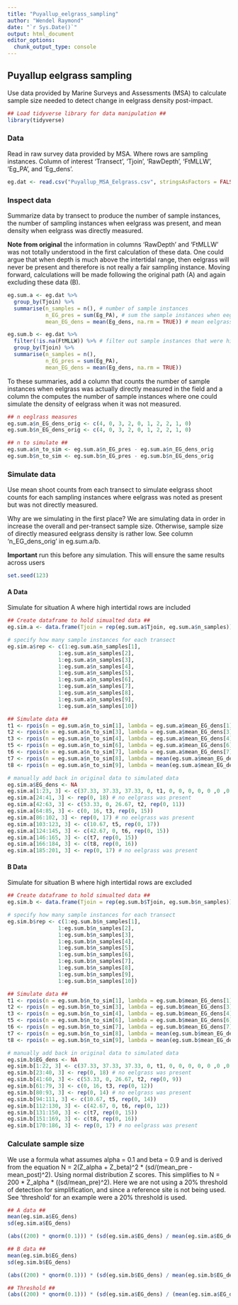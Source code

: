 ```yaml
---
title: "Puyallup_eelgrass_sampling"
author: "Wendel Raymond"
date: "`r Sys.Date()`"
output: html_document
editor_options: 
  chunk_output_type: console
---
```


## Puyallup eelgrass sampling
Use data provided by Marine Surveys and Assessments (MSA) to calculate sample size needed to detect change in eelgrass density post-impact.

```r
## Load tidyverse library for data manipulation ##
library(tidyverse)
```


### Data
Read in raw survey data provided by MSA. Where rows are sampling instances. Column of interest 'Transect', 'Tjoin', 'RawDepth', 'FtMLLW', 'Eg_PA', and 'Eg_dens'.

```r
eg.dat <- read.csv("Puyallup_MSA_Eelgrass.csv", stringsAsFactors = FALSE, header = TRUE)
```

### Inspect data
Summarize data by transect to produce the number of sample instances, the number of sampling instances when eelgrass was present, and mean density when eelgrass was directly measured.

**Note from original** the information in columns 'RawDepth' and 'FtMLLW' was not totally understood in the first calculation of these data. One could argue that when depth is much above the intertidal range, then eelgrass will never be present and therefore is not really a fair sampling instance. Moving forward, calculations will be made following the original path (A) and again excluding these data (B).

```r
eg.sum.a <- eg.dat %>% 
  group_by(Tjoin) %>% 
  summarise(n_samples = n(), # number of sample instances
            n_EG_pres = sum(Eg_PA), # sum the sample instances when eeglrass was present
            mean_EG_dens = mean(Eg_dens, na.rm = TRUE)) # mean eelgrass when it was directly measured

eg.sum.b <- eg.dat %>% 
  filter(!is.na(FtMLLW)) %>% # filter out sample instances that were high intertidal (no eelgrass ever)
  group_by(Tjoin) %>% 
  summarise(n_samples = n(),
            n_EG_pres = sum(Eg_PA),
            mean_EG_dens = mean(Eg_dens, na.rm = TRUE))
```

To these summaries, add a column that counts the number of sample instances when eelgrass was actually directly measured in the field and a column the computes the number of sample instances where one could simulate the density of eelgrass when it was not measured. 

```r
## n eeglrass measures
eg.sum.a$n_EG_dens_orig <- c(4, 0, 3, 2, 0, 1, 2, 2, 1, 0)
eg.sum.b$n_EG_dens_orig <- c(4, 0, 3, 2, 0, 1, 2, 2, 1, 0)

## n to simulate ##
eg.sum.a$n_to_sim <- eg.sum.a$n_EG_pres - eg.sum.a$n_EG_dens_orig
eg.sum.b$n_to_sim <- eg.sum.b$n_EG_pres - eg.sum.b$n_EG_dens_orig
```

### Simulate data
Use mean shoot counts from each transect to simulate eelgrass shoot counts for each sampling instances where eelgrass was noted as present but was not directly measured.

Why are we simulating in the first place? We are simulating data in order in increase the overall and per-transect sample size. Otherwise, sample size of directly measured eelgrass density is rather low. See column 'n_EG_dens_orig' in eg.sum.a/b.

**Important** run this before any simulation. This will ensure the same results across users
```r
set.seed(123)
```


#### A Data
Simulate for situation A where high intertidal rows are included
```r
## Create dataframe to hold simualted data ##
eg.sim.a <- data.frame(Tjoin = rep(eg.sum.a$Tjoin, eg.sum.a$n_samples))

# specify how many sample instances for each transect 
eg.sim.a$rep <- c(1:eg.sum.a$n_samples[1],
                1:eg.sum.a$n_samples[2],
                1:eg.sum.a$n_samples[3],
                1:eg.sum.a$n_samples[4],
                1:eg.sum.a$n_samples[5],
                1:eg.sum.a$n_samples[6],
                1:eg.sum.a$n_samples[7],
                1:eg.sum.a$n_samples[8],
                1:eg.sum.a$n_samples[9],
                1:eg.sum.a$n_samples[10])

## Simulate data ##
t1 <- rpois(n = eg.sum.a$n_to_sim[1], lambda = eg.sum.a$mean_EG_dens[1])
t2 <- rpois(n = eg.sum.a$n_to_sim[3], lambda = eg.sum.a$mean_EG_dens[3])
t3 <- rpois(n = eg.sum.a$n_to_sim[4], lambda = eg.sum.a$mean_EG_dens[4])
t5 <- rpois(n = eg.sum.a$n_to_sim[6], lambda = eg.sum.a$mean_EG_dens[6])
t6 <- rpois(n = eg.sum.a$n_to_sim[7], lambda = eg.sum.a$mean_EG_dens[7])
t7 <- rpois(n = eg.sum.a$n_to_sim[8], lambda = mean(eg.sum.a$mean_EG_dens, na.rm = TRUE))
t8 <- rpois(n = eg.sum.a$n_to_sim[9], lambda = mean(eg.sum.a$mean_EG_dens, na.rm = TRUE))

# manually add back in original data to simulated data 
eg.sim.a$EG_dens <- NA
eg.sim.a[1:23, 3] <- c(37.33, 37.33, 37.33, 0, t1, 0, 0, 0, 0, 0 ,0 ,0, 0, 0, 0)
eg.sim.a[24:41, 3] <- rep(0, 18) # no eelgrass was present
eg.sim.a[42:63, 3] <- c(53.33, 0, 26.67, t2, rep(0, 11))
eg.sim.a[64:85, 3] <- c(0, 16, t3, rep(0, 15))
eg.sim.a[86:102, 3] <- rep(0, 17) # no eelgrass was present
eg.sim.a[103:123, 3] <- c(10.67, t5, rep(0, 17))
eg.sim.a[124:145, 3] <- c(42.67, 0, t6, rep(0, 15))
eg.sim.a[146:165, 3] <- c(t7, rep(0, 15))
eg.sim.a[166:184, 3] <- c(t8, rep(0, 16))
eg.sim.a[185:201, 3] <- rep(0, 17) # no eelgrass was present
```

#### B Data
Simulate for situation B where high intertidal rows are excluded
```r
## Create dataframe to hold simualted data ##
eg.sim.b <- data.frame(Tjoin = rep(eg.sum.b$Tjoin, eg.sum.b$n_samples))

# specify how many sample instances for each transect 
eg.sim.b$rep <- c(1:eg.sum.b$n_samples[1],
                1:eg.sum.b$n_samples[2],
                1:eg.sum.b$n_samples[3],
                1:eg.sum.b$n_samples[4],
                1:eg.sum.b$n_samples[5],
                1:eg.sum.b$n_samples[6],
                1:eg.sum.b$n_samples[7],
                1:eg.sum.b$n_samples[8],
                1:eg.sum.b$n_samples[9],
                1:eg.sum.b$n_samples[10])

## Simulate data ##
t1 <- rpois(n = eg.sum.b$n_to_sim[1], lambda = eg.sum.b$mean_EG_dens[1])
t2 <- rpois(n = eg.sum.b$n_to_sim[3], lambda = eg.sum.b$mean_EG_dens[3])
t3 <- rpois(n = eg.sum.b$n_to_sim[4], lambda = eg.sum.b$mean_EG_dens[4])
t5 <- rpois(n = eg.sum.b$n_to_sim[6], lambda = eg.sum.b$mean_EG_dens[6])
t6 <- rpois(n = eg.sum.b$n_to_sim[7], lambda = eg.sum.b$mean_EG_dens[7])
t7 <- rpois(n = eg.sum.b$n_to_sim[8], lambda = mean(eg.sum.b$mean_EG_dens, na.rm = TRUE))
t8 <- rpois(n = eg.sum.b$n_to_sim[9], lambda = mean(eg.sum.b$mean_EG_dens, na.rm = TRUE))

# manually add back in original data to simulated data 
eg.sim.b$EG_dens <- NA
eg.sim.b[1:22, 3] <- c(37.33, 37.33, 37.33, 0, t1, 0, 0, 0, 0, 0 ,0 ,0, 0, 0)
eg.sim.b[23:40, 3] <- rep(0, 18) # no eelgrass was present
eg.sim.b[41:60, 3] <- c(53.33, 0, 26.67, t2, rep(0, 9))
eg.sim.b[61:79, 3] <- c(0, 16, t3, rep(0, 12))
eg.sim.b[80:93, 3] <- rep(0, 14) # no eelgrass was present
eg.sim.b[94:111, 3] <- c(10.67, t5, rep(0, 14))
eg.sim.b[112:130, 3] <- c(42.67, 0, t6, rep(0, 12))
eg.sim.b[131:150, 3] <- c(t7, rep(0, 15))
eg.sim.b[151:169, 3] <- c(t8, rep(0, 16))
eg.sim.b[170:186, 3] <- rep(0, 17) # no eelgrass was present
```

### Calculate sample size
We use a formula what assumes alpha = 0.1 and beta = 0.9 and is derived from the equation N = 2(Z_alpha + Z_beta)^2 * (sd/(mean_pre - mean_post)^2). Using normal distribution Z scores. This simplifies to N = 200 * Z_alpha * ((sd/mean_pre)^2). Here we are not using a 20% threshold of detection for simplification, and since a reference site is not being used. See 'threshold' for an example were a 20% threshold is used.

```r
## A data ##
mean(eg.sim.a$EG_dens)
sd(eg.sim.a$EG_dens)

(abs((200) * qnorm(0.1))) * (sd(eg.sim.a$EG_dens) / mean(eg.sim.a$EG_dens)^2)

## B data ##
mean(eg.sim.b$EG_dens)
sd(eg.sim.b$EG_dens)

(abs((200) * qnorm(0.1))) * (sd(eg.sim.b$EG_dens) / mean(eg.sim.b$EG_dens)^2)

## Threshold ##
(abs((200) * qnorm(0.1))) * (sd(eg.sim.a$EG_dens) / (mean(eg.sim.a$EG_dens) - (0.2 * mean(eg.sim.a$EG_dens)))^2)
```

